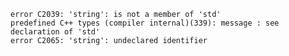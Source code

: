 ```plaintext
error C2039: 'string': is not a member of 'std'
predefined C++ types (compiler internal)(339): message : see declaration of 'std'
error C2065: 'string': undeclared identifier 
```